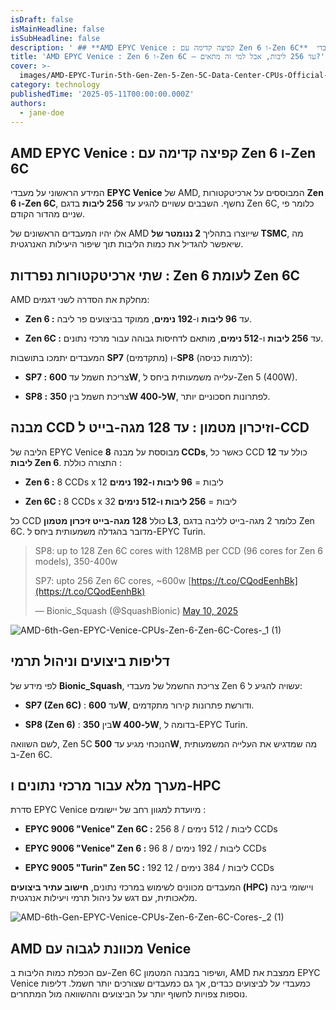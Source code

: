 ```yaml
---
isDraft: false
isMainHeadline: false
isSubHeadline: false
description: ' ## **AMD EPYC Venice : קפיצה קדימה עם Zen 6 ו-Zen 6C**  המידע הראשוני על מעבדי **EPYC Venice** של AMD, המבוססים על ארכיטקטורות **Zen 6 ו-Ze'
title: 'AMD EPYC Venice : Zen 6 ו-Zen 6C – עד 256 ליבות, אבל למי זה מתאים?'
cover: >-
  images/AMD-EPYC-Turin-5th-Gen-Zen-5-Zen-5C-Data-Center-CPUs-Official-1-scaled.webp
category: technology
publishedTime: '2025-05-11T00:00:00.000Z'
authors:
  - jane-doe
---
```


## **AMD EPYC Venice : קפיצה קדימה עם Zen 6 ו-Zen 6C**

המידע הראשוני על מעבדי **EPYC Venice** של AMD, המבוססים על ארכיטקטורות **Zen 6 ו-Zen 6C**, נחשף. השבבים עשויים להגיע עד **256 ליבות** בדגם Zen 6C, כלומר פי שניים מהדור הקודם.

אלו יהיו המעבדים הראשונים של AMD שייוצרו בתהליך **2 ננומטר של TSMC**, מה שיאפשר להגדיל את כמות הליבות תוך שיפור היעילות האנרגטית.

## **שתי ארכיטקטורות נפרדות : Zen 6 לעומת Zen 6C**

AMD מחלקת את הסדרה לשני דגמים:

- **Zen 6 :** עד **96 ליבות** ו-**192 נימים**, ממוקד בביצועים פר ליבה.
    
- **Zen 6C :** עד **256 ליבות** ו-**512 נימים**, מותאם לדחיסות גבוהה עבור מרכזי נתונים.
    

המעבדים יתמכו בתושבות **SP7** (מתקדמים) ו-**SP8** (לרמות כניסה):

- **SP7 :** צריכת חשמל עד **600W**, עלייה משמעותית ביחס ל-Zen 5 (400W).
    
- **SP8 :** צריכת חשמל בין **350W ל-400W**, לפתרונות חסכוניים יותר.
    

## **מבנה CCD וזיכרון מטמון : עד 128 מגה-בייט ל-CCD**

הליבה של EPYC Venice מבוססת על מבנה **8 CCDs**, כאשר כל CCD כולל עד **12 ליבות Zen 6**. התצורה כוללת :

- **Zen 6 :** 8 CCDs x 12 ליבות = **96 ליבות ו-192 נימים**
    
- **Zen 6C :** 8 CCDs x 32 ליבות = **256 ליבות ו-512 נימים**
    

כל CCD כולל **128 מגה-בייט זיכרון מטמון L3**, כלומר 2 מגה-בייט לליבה בדגם Zen 6C. מדובר בהגדלה משמעותית ביחס ל-EPYC Turin.

> SP8: up to 128 Zen 6C cores with 128MB per CCD (96 cores for Zen 6 models), 350-400w  
>   
> SP7: upto 256 Zen 6C cores, ~600w [https://t.co/CQodEenhBk](https://t.co/CQodEenhBk)
> 
> — Bionic\_Squash (@SquashBionic) [May 10, 2025](https://twitter.com/SquashBionic/status/1921031867379118183?ref_src=twsrc%5Etfw)

![AMD-6th-Gen-EPYC-Venice-CPUs-Zen-6-Zen-6C-Cores-_1 (1)](images/AMD-6th-Gen-EPYC-Venice-CPUs-Zen-6-Zen-6C-Cores-_1-1.webp)

## **דליפות ביצועים וניהול תרמי**

לפי מידע של **Bionic\_Squash**, צריכת החשמל של מעבדי Zen 6 עשויה להגיע ל:

- **SP7 (Zen 6C)** : עד **600W**, ודורשת פתרונות קירור מתקדמים.
    
- **SP8 (Zen 6)** : בין **350W ל-400W**, בדומה ל-EPYC Turin.
    

לשם השוואה, Zen 5C הנוכחי מגיע עד **500W**, מה שמדגיש את העלייה המשמעותית ב-Zen 6C.

## **מערך מלא עבור מרכזי נתונים ו-HPC**

סדרת EPYC Venice מיועדת למגוון רחב של יישומים :

- **EPYC 9006 "Venice" Zen 6C :** 256 ליבות / 512 נימים / 8 CCDs
    
- **EPYC 9006 "Venice" Zen 6 :** 96 ליבות / 192 נימים / 8 CCDs
    
- **EPYC 9005 "Turin" Zen 5C :** 192 ליבות / 384 נימים / 12 CCDs
    

המעבדים מכוונים לשימוש במרכזי נתונים, **חישוב עתיר ביצועים (HPC)** ויישומי בינה מלאכותית, עם דגש על ניהול תרמי ויעילות אנרגטית.

![AMD-6th-Gen-EPYC-Venice-CPUs-Zen-6-Zen-6C-Cores-_2 (1)](images/AMD-6th-Gen-EPYC-Venice-CPUs-Zen-6-Zen-6C-Cores-_2-1-457x900.webp)

## **AMD מכוונת לגבוה עם Venice**

עם הכפלת כמות הליבות ב-Zen 6C ושיפור במבנה המטמון, AMD ממצבת את EPYC Venice כמעבדי על לביצועים כבדים, אך גם כמעבדים שצורכים יותר חשמל. דליפות נוספות צפויות לחשוף יותר על הביצועים וההשוואה מול המתחרים.
